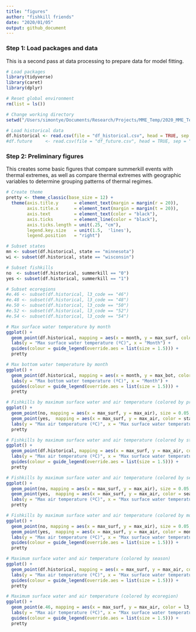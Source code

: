```yaml
---
title: "figures"
author: "fishkill friends"
date: "2020/01/05"
output: github_document
---
```


### Step 1: Load packages and data

This is a second pass at data processing to prepare data for model fitting.

```{r: Load packages and data}
# Load packages
library(tidyverse)
library(caret)
library(dplyr)

# Reset global environment
rm(list = ls())

# Change working directory
setwd("/Users/simontye/Documents/Research/Projects/MME_Temp/2020_MME_Temp/data/processed")

# Load historical data
df.historical <- read.csv(file = "df_historical.csv", head = TRUE, sep = ",")
#df.future     <- read.csv(file = "df_future.csv", head = TRUE, sep = ",")
```

### Step 2: Preliminary figures

This creates some basic figures that compare summerkill events with thermal extremes, as well as compare thermal extremes with geographic variables to determine grouping patterns of thermal regimes.

```{r: Preliminary figures}
# Create theme
pretty <- theme_classic(base_size = 12) +
  theme(axis.title.y      = element_text(margin = margin(r = 20)),
        axis.title.x      = element_text(margin = margin(t = 20)), 
        axis.text         = element_text(color = "black"), 
        axis.ticks        = element_line(color = "black"),
        axis.ticks.length = unit(.25, "cm"), 
        legend.key.size   = unit(1.5,  'lines'),
        legend.position   = "right")

# Subset states
mn <- subset(df.historical, state == "minnesota")
wi <- subset(df.historical, state == "wisconsin")

# Subset fishkills
no  <- subset(df.historical, summerkill == "0")
yes <- subset(df.historical, summerkill == "1")

# Subset ecoregions
#e.46 <- subset(df.historical, l3_code == "46")
#e.48 <- subset(df.historical, l3_code == "48")
#e.50 <- subset(df.historical, l3_code == "50")
#e.52 <- subset(df.historical, l3_code == "52")
#e.54 <- subset(df.historical, l3_code == "54")

# Max surface water temperature by month
ggplot() +
  geom_point(df.historical, mapping = aes(x = month, y = max_surf, color = season), size = 0.05) +
  labs(y = "Max surface water temperature (ºC)", x = "Month") +
  guides(colour = guide_legend(override.aes = list(size = 1.5))) +
  pretty

# Max bottom water temperature by month
ggplot() +
  geom_point(df.historical, mapping = aes(x = month, y = max_bot, color = season), size = 0.05) +
  labs(y = "Max bottom water temperature (ºC)", x = "Month") +
  guides(colour = guide_legend(override.aes = list(size = 1.5))) +
  pretty

# Fishkills by maximum surface water and air temperature (colored by presence)
ggplot() +
  geom_point(no, mapping = aes(x = max_surf, y = max_air), size = 0.05, color = "lightblue") +
  geom_point(yes,  mapping = aes(x = max_surf, y = max_air, color = state), size = 2) +
  labs(y = "Max air temperature (ºC)", x = "Max surface water temperature (ºC)") +
  pretty

# Fishkills by maximum surface water and air temperature (colored by state)
ggplot() +
  geom_point(df.historical, mapping = aes(x = max_surf, y = max_air, color = season), size = 0.05) +
  labs(y = "Max air temperature (ºC)", x = "Max surface water temperature (ºC)") +
  guides(colour = guide_legend(override.aes = list(size = 1.5))) +
  pretty

# Fishkills by maximum surface water and air temperature (colored by season)
ggplot() +
  geom_point(no, mapping = aes(x = max_surf, y = max_air), size = 0.05, color = "lightblue") +
  geom_point(yes,  mapping = aes(x = max_surf, y = max_air, color = season), size = 2) +
  labs(y = "Max air temperature (ºC)", x = "Max surface water temperature (ºC)") +
  pretty

# Fishkills by maximum surface water and air temperature (colored by month)
ggplot() +
  geom_point(no, mapping = aes(x = max_surf, y = max_air), size = 0.05, color = "lightblue") +
  geom_point(yes,  mapping = aes(x = max_surf, y = max_air, color = month), size = 2) +
  labs(y = "Max air temperature (ºC)", x = "Max surface water temperature (ºC)") +
  guides(colour = guide_legend(override.aes = list(size = 1.5))) +
  pretty

# Maximum surface water and air temperature (colored by season)
ggplot() +
  geom_point(df.historical, mapping = aes(x = max_surf, y = max_air, color = season), size = 0.05) +
  labs(y = "Max air temperature (ºC)", x = "Max surface water temperature (ºC)") +
  guides(colour = guide_legend(override.aes = list(size = 1.5))) +
  pretty

# Maximum surface water and air temperature (colored by ecoregion)
ggplot() +
  geom_point(e.46, mapping = aes(x = max_surf, y = max_air, color = l3_code), size = 0.02) +
  labs(y = "Max air temperature (ºC)", x = "Max surface water temperature (ºC)") +
  guides(colour = guide_legend(override.aes = list(size = 1.5))) +
  pretty
```

